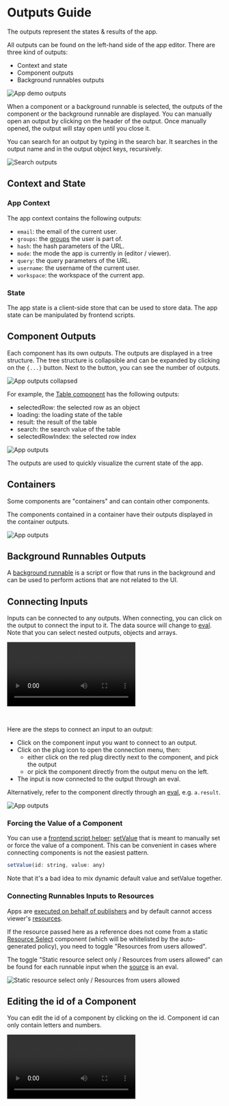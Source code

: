 
# Outputs Guide

The outputs represent the states & results of the app.

All outputs can be found on the left-hand side of the app editor. There are three kind of outputs:

- Context and state
- Component outputs
- Background runnables outputs

![App demo outputs](../assets/apps/2_app_outputs/app-demo-outputs.png.webp)

When a component or a background runnable is selected, the outputs of the component or the background runnable are displayed.
You can manually open an output by clicking on the header of the output. Once manually opened, the output will stay open until you close it.

You can search for an output by typing in the search bar. It searches in the output name and in the output object keys, recursively.

![Search outputs](../assets/apps/2_app_outputs/search_output.png 'Search outputs')

## Context and State

### App Context

The app context contains the following outputs:

- `email`: the email of the current user.
- `groups`: the [groups](../core_concepts/8_groups_and_folders/index.mdx) the user is part of.
- `hash`: the hash parameters of the URL.
- `mode`: the mode the app is currently in (editor / viewer).
- `query`: the query parameters of the URL.
- `username`: the username of the current user.
- `workspace`: the workspace of the current app.

### State

The app state is a client-side store that can be used to store data. The app state can be manipulated by frontend scripts.

## Component Outputs

Each component has its own outputs. The outputs are displayed in a tree structure. The tree structure is collapsible and can be expanded by clicking on the `{...}` button. Next to the button, you can see the number of outputs.

![App outputs collapsed](../assets/apps/2_app_outputs/app-output-collapsed.png 'App outputs collapsed')

For example, the [Table component](./4_app_configuration_settings/table.mdx) has the following outputs:

- selectedRow: the selected row as an object
- loading: the loading state of the table
- result: the result of the table
- search: the search value of the table
- selectedRowIndex: the selected row index

![App outputs](../assets/apps/2_app_outputs/app_outputs.png.webp)

The outputs are used to quickly visualize the current state of the app.

## Containers

Some components are "containers" and can contain other components.

The components contained in a container have their outputs displayed in the container outputs.

![App outputs](../assets/apps/2_app_outputs/app-output-container.png.webp)

<div className="grid grid-cols-2 gap-6 mb-4">
	<DocCard
		title="Layout (Containers)"
		description="Containers can group other components."
		href="/docs/apps/app_configuration_settings/app_component_library#layout"
		color="orange"
	/>
</div>

## Background Runnables Outputs

A [background runnable](./3_app-runnable-panel.mdx#background-runnables) is a script or flow that runs in the background and can be used to perform actions that are not related to the UI.

## Connecting Inputs

Inputs can be connected to any outputs. When connecting, you can click on the output to connect the input to it. The data source will change to [eval](./3_app-runnable-panel.mdx#evals). Note that you can select nested outputs, objects and arrays.

<video
	className="border-2 rounded-lg object-cover w-full h-full dark:border-gray-800"
	controls
	src="/videos/app-connections.mp4"
	alt="Connecting inputs"
/>

<br />

Here are the steps to connect an input to an output:

- Click on the component input you want to connect to an output.
- Click on the plug icon to open the connection menu, then:
  - either click on the red plug directly next to the component, and pick the output
  - or pick the component directly from the output menu on the left.
- The input is now connected to the output through an eval.

Alternatively, refer to the component directly through an [eval](./3_app-runnable-panel.mdx#evals), e.g. `a.result`.

![App outputs](../assets/apps/2_app_outputs/connecting_eval.png 'Connecting through eval')

### Forcing the Value of a Component

You can use a [frontend script helper](./3_app-runnable-panel.mdx#frontend-scripts-helpers): [setValue](./3_app-runnable-panel.mdx#setvalue) that is meant to manually set or force the value of a component. This can be convenient in cases where connecting components is not the easiest pattern.

```js
setValue(id: string, value: any)
```

Note that it's a bad idea to mix dynamic default value and setValue together.

### Connecting Runnables Inputs to Resources

Apps are [executed on behalf of publishers](./3_app-runnable-panel.mdx#policy) and by default cannot access viewer's [resources](../core_concepts/3_resources_and_types/index.mdx).

If the resource passed here as a reference does not come from a static [Resource Select](./4_app_configuration_settings/resource_select.mdx) component (which will be whitelisted by the auto-generated policy), you need to toggle "Resources from users allowed".

The toggle "Static resource select only / Resources from users allowed" can be found for each runnable input when the [source](./2_connecting_components/index.mdx) is an eval.

![Static resource select only / Resources from users allowed](../assets/apps/0_app_editor/resources_from_users.png "Static resource select only / Resources from users allowed")

## Editing the id of a Component

You can edit the id of a component by clicking on the id. Component id can only contain letters and numbers.

<video
	className="border-2 rounded-lg object-cover w-full h-full dark:border-gray-800"
	controls
	src="/videos/app-edit-id.mp4"
/>